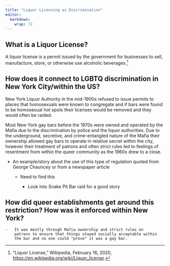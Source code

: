```yaml
---
title: "Liquor Licensing as Discrimination"
editor: 
  markdown: 
    wrap: 72
---
```


## What is a Liquor License?

A liquor license is a permit issued by the government for businesses to
sell, manufacture, store, or otherwise use alcoholic beverages.[^1]

[^1]: “Liquor License,” Wikipedia, February 16, 2020,
    <https://en.wikipedia.org/wiki/Liquor_license>.

## How does it connect to LGBTQ discrimination in New York City/within the US?

New York Liquor Authority in the mid-1900s refused to issue permits to
places that homosexuals were known to congregate and if bars were found
to be homosexual hot spots their licenses would be removed and they
would often be raided.

Most New York gay bars before the 1970s were owned and operated by the
Mafia due to the discrimination by police and the liquor authorities.
Due to the underground, secretive, and crime-entangled nature of the
Mafia their ownership allowed gay bars to operate in relative secret
within the city, however their treatment of patrons and often strict
rules led to feelings of resentment from within the queer community as
the 1960s drew to a close.

-   An example/story about the use of this type of regulation quoted
    from George Chauncey or from a newspaper article

    -   Need to find this

        -   Look into Snake Pit Bar raid for a good story

## How did queer establishments get around this restriction? How was it enforced within New York?

```         
-   It was mostly through Mafia ownership and strict rules on
    patrons to ensure that things stayed socially acceptable within
    the bar and no one could "prove" it was a gay bar.
```

